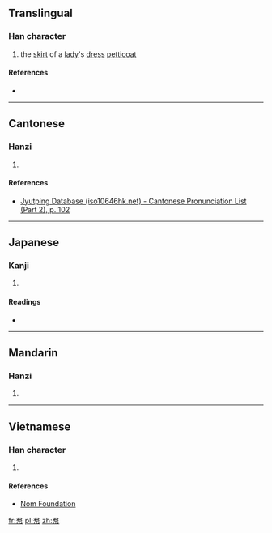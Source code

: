 {{also|裙}}
==Translingual==

===Han character===
{{Han char|rn=50|rad=巾|as=07|sn=10|four=|canj=尸口中月 (SRLB), X尸口中月 (XSRLB)|ids=⿱[[君]][[巾]]}}

# the [[skirt]] of a [[lady]]'s [[dress]] [[petticoat]]

====References====
* {{Han ref|kx=0332.030|dkj=08920|dj=0638.030|hdz=10742.020|uh=5E2C|ud=24108}}

----

==Cantonese==

===Hanzi===
{{yue-hanzi|jyut=[[kwan4]]|y=kwan4}}

# {{defn|lang=yue|sort=巾07}}

====References====
* [http://www.iso10646hk.net/jp/document/download.jsp Jyutping Database (iso10646hk.net) - Cantonese Pronunciation List (Part 2), p. 102]

----

==Japanese==

===Kanji===
{{ja-kanji|grade=|rs=巾07}}

# {{defn|lang=ja|sort=巾07}}

====Readings====
* {{ja-readings|on=[[くん]] (kun), [[ぐん]] (gun)|kun=[[えりあて]] (eriate), [[はかま]] (hakama)}}

----

==Mandarin==

===Hanzi===
{{cmn-hanzi|pin=[[qún]] ([[qun2]])|wg=ch'ün<sup>2</sup>}}

# {{defn|lang=cmn|sort=巾07}}

----

==Vietnamese==

===Han character===
{{vi-readings|rs=巾07| hanviet = quần}}

# {{defn|lang=vi|sort=巾07}}

====References====
*[http://nomfoundation.org/common/nom_details.php?codepoint=5e2c Nom Foundation]

[[fr:帬]]
[[pl:帬]]
[[zh:帬]]